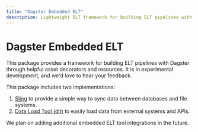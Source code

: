 ```yaml
---
title: "Dagster Embedded ELT"
description: Lightweight ELT framework for building ELT pipelines with Dagster, through helpful pre-built assets and resources
---
```


# Dagster Embedded ELT

This package provides a framework for building ELT pipelines with Dagster through helpful asset decorators and resources. It is in experimental development, and we'd love to hear your feedback.

This package includes two implementations:

1. <a href="https://slingdata.io">Sling</a> to provide a simple way to sync data
   between databases and file systems.
2. <a href="https://dlthub.com">Data Load Tool (dlt)</a> to easily load data from
   external systems and APIs.

We plan on adding additional embedded ELT tool integrations in the future.
